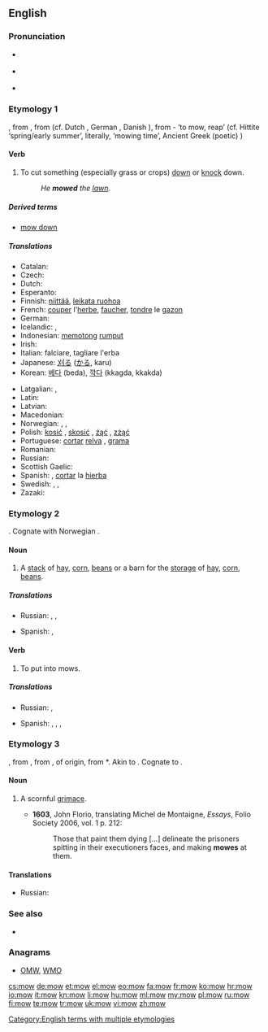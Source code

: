 ==English==

===Pronunciation===
* {{a|UK}} {{IPA|/məʊ/}}
* {{a|US}} {{IPA|/moʊ/}}
* {{audio|en-us-mow.ogg|Audio (US)}}
*: {{rhymes|əʊ}}

===Etymology 1===
{{etyl|enm}} {{term|mowen|lang=enm}}, from {{etyl|ang}} {{term|mawan|māwan|lang=ang}}, from {{proto|Germanic|mēanan}} (cf. Dutch {{term|maaien|lang=nl}}, German {{term|mähen|lang=de}}, Danish {{term|meje}}), from {{proto|Indo-European|h₂meh₁}}- ‘to mow, reap’ (cf. Hittite {{term|hamesha|lang=hit}} ‘spring/early summer’, literally, ‘mowing time’, Ancient Greek (poetic) {{term||amân}})

====Verb====
{{en-verb|mows|mowing|mowed|'''[[mowed]] '''or''' [[mown]]'''}}

# To cut something (especially grass or crops) [[down]] or [[knock]] down.
#: ''He '''mowed''' the [[lawn]]''.

=====Derived terms=====
* [[mow down]]

=====Translations=====
{{trans-top|to cut something down}}
* Catalan: {{t+|ca|segar}}
* Czech: {{t-|cs|sekat}}
* Dutch: {{t+|nl|maaien}}
* Esperanto: {{t-|eo|tondi|xs=Esperanto}}
* Finnish: [[niittää]], [[leikata ruohoa]]
* French: [[couper]] l'[[herbe]], [[faucher]], [[tondre]] le [[gazon]]
* German: {{t+|de|mähen}}
* Icelandic: {{t|is|slá}}, {{t|is|slá gras}}
* Indonesian: [[potong|memotong]] [[rumput]]
* Irish: {{t-|ga|bain|xs=Irish}}
* Italian: falciare, tagliare l'erba
* Japanese: [[刈る]] ([[かる]], karu)
* Korean: [[베다]] (beda), [[깍다]] (kkagda, kkakda)
{{trans-mid}}
* Latgalian: {{tø|ltg|pļaut}}, {{tø|ltg|kauseit}}
* Latin: {{t-|la|tondeo|alt=tondeō}}
* Latvian: {{t|lv|pļaut}}
* Macedonian: {{t-|mk|коси|tr=kósi}}
* Norwegian: {{t|no|slå}}, {{t|no|skjære}}, {{t|no|klippe}}
* Polish: [[kosić]]  {{impf}}, [[skosić]] {{pf.}}, [[żąć]] {{impf}}, [[zżąć]] {{pf.}}
* Portuguese: [[cortar]] [[relva]]  {{qualifier|Portugal}}, [[grama]] {{qualifier|Brazil}}
* Romanian: {{t-|ro|tunde}}
* Russian: {{t+|ru|косить}}
* Scottish Gaelic: {{t|gd|buain}}
* Spanish: {{t-|es|podar}}, [[cortar]] la [[hierba]]
* Swedish: {{t+|sv|slå}}, {{t+|sv|klippa}}, {{t-|sv|meja}}
* Zazaki: {{tø|zza|çinitene}}
{{trans-bottom}}

===Etymology 2===
{{etyl|ang}} {{term|muga|mūga|lang=ang}}. Cognate with Norwegian {{term|muge||heap, crowd, flock}}.

====Noun====
{{en-noun}}

# {{context|now|_|regional}} A [[stack]] of [[hay]], [[corn]], [[beans]] or a barn for the [[storage]] of [[hay]], [[corn]], [[beans]].

=====Translations=====
{{trans-top|a stack or barn of/for hay, corn, beans}}
* Russian: {{t+|ru|стог|m}}, {{t|ru|скирда|f}}, {{t|ru|сеновал|m}}
{{trans-mid}}
* Spanish: {{gloss|stack}} {{t-|es|hacina|f}}, {{gloss|barn}} {{t+|es|granero|m}}
{{trans-bottom}}

====Verb====
{{en-verb}}

# {{agriculture}} To put into mows.

=====Translations=====
{{trans-top|to put into mows}}
* Russian: {{t|ru|стоговать}}, {{t|ru|скирдовать}}
{{trans-mid}}
* Spanish: {{gloss|stack}} {{t+|es|hacinar}}, {{t+|es|amontonar}}, {{t-|es|apilar}}, {{gloss|in barn}} {{t+|es|almacenar}}
{{trans-bottom}}

===Etymology 3===
{{etyl|enm}} {{term|mowe|mowe||lang=enm}}, from {{etyl|frm}} {{term|moue|moue|lip, pout|lang=frm}}, from {{etyl|fro|en}} {{term|moe|moe|grimace|lang=fro}}, of {{etyl|gem|en}} origin, from {{etyl|frk|en}} *{{term||mauwa|pout, protruding lip|lang=frk}}. Akin to {{etyl|dum|-}} {{term|mouwe|mouwe|protruding lip|lang=dum}}. Cognate to {{term|moue||pout|lang=en}}.

====Noun====
{{en-noun}}

# {{context|now|_|only|_|dialectal}} A scornful [[grimace]]. {{defdate|from 14th c.}}
#* '''1603''', John Florio, translating Michel de Montaigne, ''Essays'', Folio Society 2006, vol. 1 p. 212:
#*: Those that paint them dying [...] delineate the prisoners spitting in their executioners faces, and making '''mowes''' at them.
====Translations====
{{trans-top|a grimace}}
* Russian: {{t|ru|гримаса|f|tr=grimása|sc=Cyrl}}
{{trans-mid}}
{{trans-bottom}}

===See also===
* {{Wikisource1911Enc Citation|Mow}}

===Anagrams===
* [[OMW#English|OMW]], [[WMO#English|WMO]]

[[Category:English terms with multiple etymologies]]

[[cs:mow]]
[[de:mow]]
[[et:mow]]
[[el:mow]]
[[eo:mow]]
[[fa:mow]]
[[fr:mow]]
[[ko:mow]]
[[hr:mow]]
[[io:mow]]
[[it:mow]]
[[kn:mow]]
[[li:mow]]
[[hu:mow]]
[[ml:mow]]
[[my:mow]]
[[pl:mow]]
[[ru:mow]]
[[fi:mow]]
[[te:mow]]
[[tr:mow]]
[[uk:mow]]
[[vi:mow]]
[[zh:mow]]